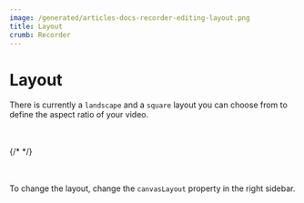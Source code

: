 ```yaml
---
image: /generated/articles-docs-recorder-editing-layout.png
title: Layout
crumb: Recorder
---
```



# Layout

There is currently a `landscape` and a `square` layout you can choose from to define the aspect ratio of your video.

<br />
<br />
<div
  style={{
    display: 'flex',
    justifyContent: 'space-around',
    gap: 10,
    alignItems: 'center',
    maxWidth: '72rem',
  }}
>
  {/* <Layout type={"portrait"} aspectWidth={9} aspectHeight={16} /> */}
  <Layout type={'landscape'} aspectWidth={16} aspectHeight={9} />
  <Layout type={'square'} aspectWidth={1} aspectHeight={1} />
</div>
<br />
<br />

To change the layout, change the `canvasLayout` property in the right sidebar.
